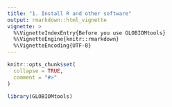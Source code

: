 ```yaml
---
title: "1. Install R and other software"
output: rmarkdown::html_vignette
vignette: >
  %\VignetteIndexEntry{Before you use GLOBIOMtools}
  %\VignetteEngine{knitr::rmarkdown}
  %\VignetteEncoding{UTF-8}
---
```


```r
knitr::opts_chunk$set(
  collapse = TRUE,
  comment = "#>"
)
```

```r
library(GLOBIOMtools)
```
